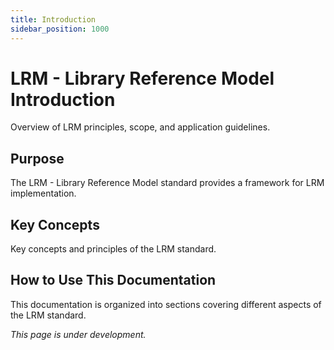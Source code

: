 ```yaml
---
title: Introduction
sidebar_position: 1000
---
```


# LRM - Library Reference Model Introduction

Overview of LRM principles, scope, and application guidelines.

## Purpose

The LRM - Library Reference Model standard provides a framework for LRM implementation.

## Key Concepts

Key concepts and principles of the LRM standard.

## How to Use This Documentation

This documentation is organized into sections covering different aspects of the LRM standard.

*This page is under development.*
